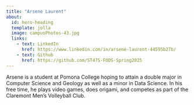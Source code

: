```yaml
---
title: "Arsene Laurent"
about:
  id: hero-heading
  template: jolla
  image: campusPhotos-43.jpg
  links:
    - text: LinkedIn
      href: https://www.linkedin.com/in/arsene-laurent-44595b27b/
    - text: Github
      href: https://github.com/ST47S-FODS-Spring2025
---
```


:::{#hero-heading}

Arsene is a student at Pomona College hoping to attain a double major in Computer Science and Geology as well as a minor in Data Science. In his free time, he plays video games, does origami, and competes as part of the Claremont Men's Volleyball Club.

:::